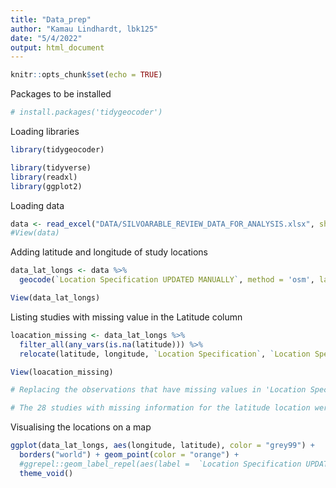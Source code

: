 ```yaml
---
title: "Data_prep"
author: "Kamau Lindhardt, lbk125"
date: "5/4/2022"
output: html_document
---
```


```r
knitr::opts_chunk$set(echo = TRUE)
```

Packages to be installed
```r
# install.packages('tidygeocoder')
```

Loading libraries
```r
library(tidygeocoder)

library(tidyverse)
library(readxl)
library(ggplot2)
```

Loading data
```r
data <- read_excel("DATA/SILVOARABLE_REVIEW_DATA_FOR_ANALYSIS.xlsx", sheet = "STUDY LOCATIONS")
#View(data) 
```

Adding latitude and longitude of study locations
```r
data_lat_longs <- data %>%
  geocode(`Location Specification UPDATED MANUALLY`, method = 'osm', lat = latitude , long = longitude)

View(data_lat_longs)
```

Listing studies with missing value in the Latitude column
```r
loacation_missing <- data_lat_longs %>%
  filter_all(any_vars(is.na(latitude))) %>%
  relocate(latitude, longitude, `Location Specification`, `Location Specification UPDATED MANUALLY`, StLocation, n, Title)

View(loacation_missing)

# Replacing the observations that have missing values in 'Location Specification' with the information from the general 'Location' column

# The 28 studies with missing information for the latitude location were then manually checked and edited where possible by re-visiting the papers. The previous lines of code was run again. 
```


Visualising the locations on a map
```r
ggplot(data_lat_longs, aes(longitude, latitude), color = "grey99") +
  borders("world") + geom_point(color = "orange") +
  #ggrepel::geom_label_repel(aes(label =  `Location Specification UPDATED MANUALLY`)) +
  theme_void()
```



